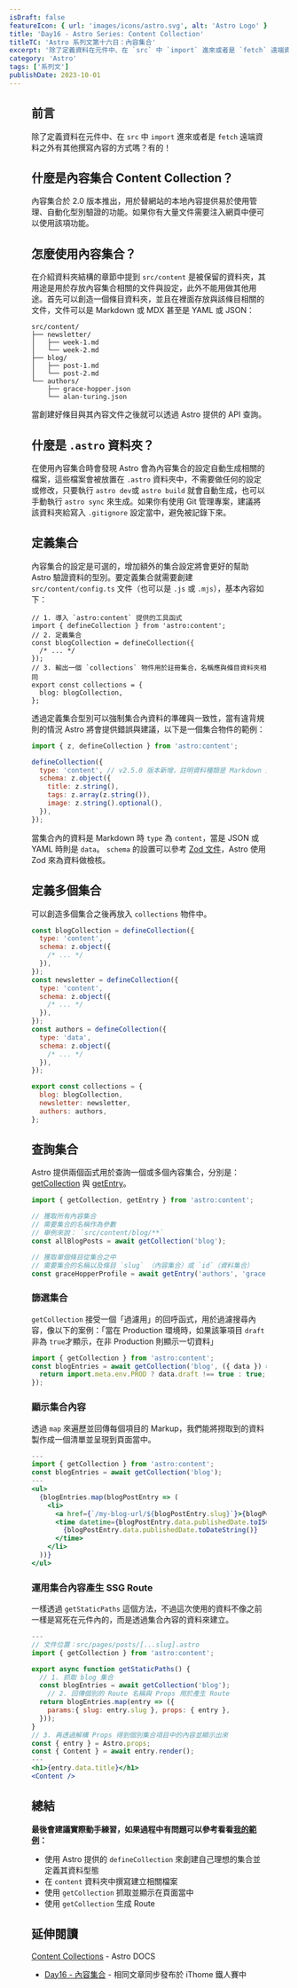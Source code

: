 ```yaml
---
isDraft: false
featureIcon: { url: 'images/icons/astro.svg', alt: 'Astro Logo' }
title: 'Day16 - Astro Series: Content Collection'
titleTC: 'Astro 系列文第十六日：內容集合'
excerpt: '除了定義資料在元件中、在 `src` 中 `import` 進來或者是 `fetch` 遠端資料之外有其他撰寫內容的方式嗎？有的！'
category: 'Astro'
tags: ['系列文']
publishDate: 2023-10-01
---
```


<Figure
  width="1200"
  height="600"
  src="images/posts/ithome-astro/thumbnail/day16-content-collection.webp"
  alt="一個漂亮的漸層背景上面有一句標題：「內容集合」"
/>

## 前言

除了定義資料在元件中、在 `src` 中 `import` 進來或者是 `fetch` 遠端資料之外有其他撰寫內容的方式嗎？有的！

## 什麼是內容集合 Content Collection？

內容集合於 2.0 版本推出，用於替網站的本地內容提供易於使用管理、自動化型別驗證的功能。如果你有大量文件需要注入網頁中便可以使用該項功能。

## 怎麼使用內容集合？

在介紹資料夾結構的章節中提到 `src/content` 是被保留的資料夾，其用途是用於存放內容集合相關的文件與設定，此外不能用做其他用途。首先可以創造一個條目資料夾，並且在裡面存放與該條目相關的文件，文件可以是 Markdown 或 MDX 甚至是 YAML 或 JSON：

```
src/content/
├── newsletter/
│   ├── week-1.md
│   └── week-2.md
├── blog/
│   ├── post-1.md
│   └── post-2.md
└── authors/
    ├── grace-hopper.json
    └── alan-turing.json
```

當創建好條目與其內容文件之後就可以透過 Astro 提供的 API 查詢。

## 什麼是 `.astro` 資料夾？

在使用內容集合時會發現 Astro 會為內容集合的設定自動生成相關的檔案，這些檔案會被放置在 `.astro` 資料夾中，不需要做任何的設定或修改，只要執行 `astro dev`或 `astro build` 就會自動生成，也可以手動執行 `astro sync` 來生成。如果你有使用 Git 管理專案，建議將該資料夾給寫入 `.gitignore` 設定當中，避免被記錄下來。

## 定義集合

內容集合的設定是可選的，增加額外的集合設定將會更好的幫助 Astro 驗證資料的型別。要定義集合就需要創建 `src/content/config.ts` 文件（也可以是 `.js` 或 `.mjs`），基本內容如下：

```tsx
// 1. 導入 `astro:content` 提供的工具函式
import { defineCollection } from 'astro:content';
// 2. 定義集合
const blogCollection = defineCollection({
  /* ... */
});
// 3. 輸出一個 `collections` 物件用於註冊集合，名稱應與條目資料夾相同
export const collections = {
  blog: blogCollection,
};
```

透過定義集合型別可以強制集合內資料的準確與一致性，當有違背規則的情況 Astro 將會提供錯誤與建議，以下是一個集合物件的範例：

```jsx
import { z, defineCollection } from 'astro:content';

defineCollection({
  type: 'content', // v2.5.0 版本新增，註明資料種類是 Markdown 還是像 JSON 或 YAML 的格式 (content / data)
  schema: z.object({
    title: z.string(),
    tags: z.array(z.string()),
    image: z.string().optional(),
  }),
});
```

當集合內的資料是 Markdown 時 `type` 為 `content`，當是 JSON 或 YAML 時則是 `data`。 `schema` 的設置可以參考 [Zod 文件](https://zod.dev/)，Astro 使用 Zod 來為資料做檢核。

## 定義多個集合

可以創造多個集合之後再放入 `collections` 物件中。

```jsx
const blogCollection = defineCollection({
  type: 'content',
  schema: z.object({
    /* ... */
  }),
});
const newsletter = defineCollection({
  type: 'content',
  schema: z.object({
    /* ... */
  }),
});
const authors = defineCollection({
  type: 'data',
  schema: z.object({
    /* ... */
  }),
});

export const collections = {
  blog: blogCollection,
  newsletter: newsletter,
  authors: authors,
};
```

## 查詢集合

Astro 提供兩個函式用於查詢一個或多個內容集合，分別是：[getCollection](https://docs.astro.build/en/reference/api-reference/#getcollection) 與 [getEntry](https://docs.astro.build/en/reference/api-reference/#getentry)。

```jsx
import { getCollection, getEntry } from 'astro:content';

// 獲取所有內容集合
// 需要集合的名稱作為參數
// 舉例來說： `src/content/blog/**`
const allBlogPosts = await getCollection('blog');

// 獲取單個條目從集合之中
// 需要集合的名稱以及條目 `slug` （內容集合）或 `id`（資料集合）
const graceHopperProfile = await getEntry('authors', 'grace-hopper');
```

### 篩選集合

`getCollection` 接受一個「過濾用」的回呼函式，用於過濾搜尋內容，像以下的案例：「當在 Production 環境時，如果該筆項目 `draft` 非為 `true`才顯示，在非 Production 則顯示一切資料」

```jsx
import { getCollection } from 'astro:content';
const blogEntries = await getCollection('blog', ({ data }) => {
  return import.meta.env.PROD ? data.draft !== true : true;
});
```

### 顯示集合內容

透過 `map` 來遍歷並回傳每個項目的 Markup，我們能將撈取到的資料製作成一個清單並呈現到頁面當中。

```jsx
---
import { getCollection } from 'astro:content';
const blogEntries = await getCollection('blog');
---
<ul>
  {blogEntries.map(blogPostEntry => (
    <li>
      <a href={`/my-blog-url/${blogPostEntry.slug}`}>{blogPostEntry.data.title}</a>
      <time datetime={blogPostEntry.data.publishedDate.toISOString()}>
        {blogPostEntry.data.publishedDate.toDateString()}
      </time>
    </li>
  ))}
</ul>

```

### 運用集合內容產生 SSG Route

一樣透過 `getStaticPaths` 這個方法，不過這次使用的資料不像之前一樣是寫死在元件內的，而是透過集合內容的資料來建立。

```jsx
---
// 文件位置：src/pages/posts/[...slug].astro
import { getCollection } from 'astro:content';

export async function getStaticPaths() {
  // 1. 抓取 blog 集合
  const blogEntries = await getCollection('blog');
	// 2. 回傳個別的 Route 名稱與 Props 用於產生 Route
  return blogEntries.map(entry => ({
    params:{ slug: entry.slug }, props: { entry },
  }));
}
// 3. 再透過解構 Props 得到個別集合項目中的內容並顯示出來
const { entry } = Astro.props;
const { Content } = await entry.render();
---
<h1>{entry.data.title}</h1>
<Content />

```

## 總結

**最後會建議實際動手練習，如果過程中有問題可以參考看看[我的範例](https://github.com/riceball-tw/wei-wei-web/blob/main/src/pages/work/index.astro)：**

- 使用 Astro 提供的 `defineCollection` 來創建自己理想的集合並定義其資料型態
- 在 `content` 資料夾中撰寫建立相關檔案
- 使用 `getCollection` 抓取並顯示在頁面當中
- 使用 `getCollection` 生成 Route

## 延伸閱讀

[Content Collections](https://docs.astro.build/en/guides/content-collections/) - Astro DOCS

- [Day16 - 內容集合](https://ithelp.ithome.com.tw/articles/10330762) - 相同文章同步發布於 iThome 鐵人賽中
